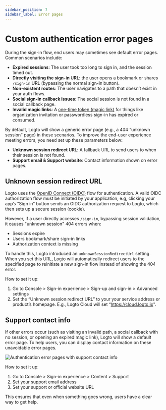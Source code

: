 ```yaml
---
sidebar_position: 7
sidebar_label: Error pages
---
```


# Custom authentication error pages

During the sign-in flow, end users may sometimes see default error pages. Common scenarios include:

- **Expired sessions**: The user took too long to sign in, and the session timed out.
- **Directly visiting the sign-in URL**: the user opens a bookmark or shares `/sign-in` URL (bypassing the normal sign-in button).
- **Non-existent routes**: The user navigates to a path that doesn’t exist in your auth flows.
- **Social sign-in callback issues**: The social session is not found in a social callback page.
- **Invalid magic links**: A [one-time token (magic link)](/end-user-flows/one-time-token) for things like organization invitation or passwordless sign-in has expired or consumed.

By default, Logto will show a generic error page (e.g., a 404 “unknown session” page) in these scenarios. To improve the end-user experience meeting errors, you need set up these parameters below:

- **Unknown session redirect URL**: A fallback URL to send users to when their session is not found.
- **Support email & Support website**: Contact information shown on error pages.

## Unknown session redirect URL

Logto uses the [OpenID Connect (OIDC)](https://auth.wiki/openid-connect) flow for authentication. A valid OIDC authorization flow must be initiated by your application, e.g, clicking your app’s “Sign in” button sends an OIDC authorization request to Logto, which then sets up a secure session (cookie).

However, if a user directly accesses `/sign-in`, bypassing session validation, it causes "unknown session" 404 errors when:

- Sessions expire
- Users bookmark/share sign-in links
- Authorization context is missing

To handle this, Logto introduced an `unknownSessionRedirectUrl` setting. When you set this URL, Logto will automatically redirect users to the specified page to reinitiate a new sign-in flow instead of showing the 404 error.

How to set it up:

1. Go to <CloudLink to="/sign-in-experience/sign-up-and-sign-in">Console > Sign-in experience > Sign-up and sign-in > Advanced settings</CloudLink>
2. Set the “Unknown session redirect URL” to your your service address or product’s homepage. E.g., Logto Cloud will set “https://cloud.logto.io".

## Support contact info

If other errors occur (such as visiting an invalid path, a social callback with no session, or opening an expired magic link), Logto will show a default error page. To help users, you can display contact information on these unavoidable error pages.

<img
  src="/img/assets/sign-in-error-pages.png"
  alt="Authentication error pages with support contact info"
/>

How to set it up:

1. Go to <CloudLink to="/sign-in-experience/content">Console > Sign-in experience > Content > Support</CloudLink>
2. Set your support email address
3. Set your support or official website URL

This ensures that even when something goes wrong, users have a clear way to get help.
